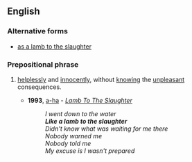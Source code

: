 ==English==

===Alternative forms===
* [[as a lamb to the slaughter]]

===Prepositional phrase===
{{infl|en|prepositional phrase|head=[[like]] a [[lamb]] to the [[slaughter]]}}

# {{simile}} [[helplessly]] and [[innocently]], without [[knowing]] the [[unpleasant]] consequences.
#* '''1993''', [[w:a-ha|a-ha]] - ''[[w:Memorial Beach|Lamb To The Slaughter]]''
#*: ''I went down to the water''
#*: '''''Like a lamb to the slaughter'''''
#*: ''Didn't know what was waiting for me there''
#*: ''Nobody warned me''
#*: ''Nobody told me''
#*: ''My excuse is I wasn't prepared''